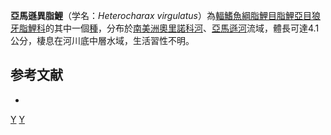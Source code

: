 {{Speciesbox 
| taxon = Heterocharax virgulatus
| status = NE
| status_system = IUCN3.1
| authority = [[Toledo-Piza|Toledo-Piza]], 2000
| synonyms = 
}}
'''亞馬遜異脂鯉'''（学名：''Heterocharax virgulatus''）為[[輻鰭魚綱|輻鰭魚綱]][[脂鯉目|脂鯉目]][[脂鯉亞目|脂鯉亞目]][[狼牙脂鯉科|狼牙脂鯉科]]的其中一個[[種|種]]，分布於[[南美洲|南美洲]][[奧里諾科河|奧里諾科河]]、[[亞馬遜河|亞馬遜河]]流域，體長可達4.1公分，棲息在河川底中層水域，生活習性不明。

==参考文献==
{{refbegin}}
*{{FishBase_species|genus=Heterocharax|species=virgulatus|year=2013|month=8}}
{{refend}}
{{Taxonbar|from=Q5571238}}

[[Category:異脂鯉屬|Y]]
[[Category:2000年描述的鱼类|Y]]


{{魚類小作品}}